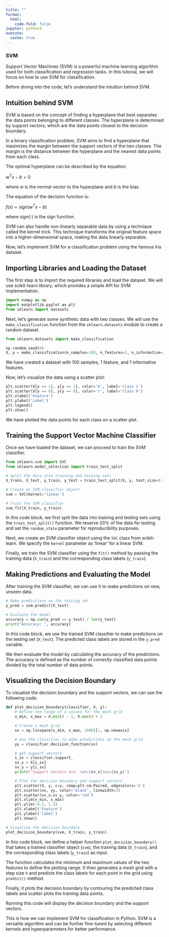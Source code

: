 ```yaml
---
title: ""
format:
  html:
    code-fold: false
jupyter: python3
execute: 
  cache: true
---
```


### SVM

Support Vector Machines (SVM) is a powerful machine learning algorithm used for both classification and regression tasks. In this tutorial, we will focus on how to use SVM for classification.

Before diving into the code, let's understand the intuition behind SVM.

## Intuition behind SVM
SVM is based on the concept of finding a hyperplane that best separates the data points belonging to different classes. The hyperplane is determined by support vectors, which are the data points closest to the decision boundary.

In a binary classification problem, SVM aims to find a hyperplane that maximizes the margin between the support vectors of the two classes. The margin is the distance between the hyperplane and the nearest data points from each class.

The optimal hyperplane can be described by the equation: 


$w^T x - b = 0$

where $w$ is the normal vector to the hyperplane and $b$ is the bias.

The equation of the decision function is:


$f(x) = sign(w^T x - b)$

where $sign(\cdot)$ is the sign function.

SVM can also handle non-linearly separable data by using a technique called the kernel trick. This technique transforms the original feature space into a higher-dimensional space, making the data linearly separable.

Now, let's implement SVM for a classification problem using the famous Iris dataset.

## Importing Libraries and Loading the Dataset
The first step is to import the required libraries and load the dataset. We will use scikit-learn library, which provides a simple API for SVM implementation.

```python
import numpy as np
import matplotlib.pyplot as plt
from sklearn import datasets
```

Next, let's generate some synthetic data with two classes. We will use the `make_classification` function from the `sklearn.datasets` module to create a random dataset.

```python
from sklearn.datasets import make_classification

np.random.seed(0)
X, y = make_classification(n_samples=100, n_features=1, n_informative=1, n_redundant=0, n_clusters_per_class=1)
```

We have created a dataset with 100 samples, 1 feature, and 1 informative features.

Now, let's visualize the data using a scatter plot:

```python
plt.scatter(X[y == 1], y[y == 1], color='b', label='Class 1')
plt.scatter(X[y == 0], y[y == 0], color='r', label='Class 0')
plt.xlabel('Feature')
plt.ylabel('Label')
plt.legend()
plt.show()
```

We have plotted the data points for each class on a scatter plot.


## Training the Support Vector Machine Classifier
Once we have loaded the dataset, we can proceed to train the SVM classifier.

```python
from sklearn.svm import SVC
from sklearn.model_selection import train_test_split

# Split the data into training and testing sets
X_train, X_test, y_train, y_test = train_test_split(X, y, test_size=0.2, random_state=42)

# Create an SVM classifier object
svm = SVC(kernel='linear')

# Train the SVM classifier
svm.fit(X_train, y_train)
```

In this code block, we first split the data into training and testing sets using the `train_test_split()` function. We reserve 20% of the data for testing and set the `random_state` parameter for reproducibility purposes.

Next, we create an SVM classifier object using the `SVC` class from scikit-learn. We specify the `kernel` parameter as 'linear' for a linear SVM.

Finally, we train the SVM classifier using the `fit()` method by passing the training data (`X_train`) and the corresponding class labels (`y_train`).

## Making Predictions and Evaluating the Model
After training the SVM classifier, we can use it to make predictions on new, unseen data.

```python
# Make predictions on the testing set
y_pred = svm.predict(X_test)

# Evaluate the model
accuracy = np.sum(y_pred == y_test) / len(y_test)
print("Accuracy: ", accuracy)
```

In this code block, we use the trained SVM classifier to make predictions on the testing set (`X_test`). The predicted class labels are stored in the `y_pred` variable.

We then evaluate the model by calculating the accuracy of the predictions. The accuracy is defined as the number of correctly classified data points divided by the total number of data points.

## Visualizing the Decision Boundary
To visualize the decision boundary and the support vectors, we can use the following code:

```python
def plot_decision_boundary(classifier, X, y):
    # Define the range of x values for the mesh grid
    x_min, x_max = X.min() - 1, X.max() + 1

    # Create a mesh grid
    xx = np.linspace(x_min, x_max, 1000)[:, np.newaxis]

    # Use the classifier to make predictions on the mesh grid
    yy = classifier.decision_function(xx)

    # get support vectors
    i_sv = classifier.support_
    sv_x = X[i_sv]
    sv_y = y[i_sv]
    print(f'Support vectors are: \nX={sv_x}\ny={sv_y}')

    # Plot the decision boundary and support vectors
    plt.scatter(X, y, c=y, cmap=plt.cm.Paired, edgecolors='k')
    plt.scatter(xx, yy, color='black', linewidth=3)
    plt.scatter(sv_x,sv_y, color='red')
    plt.xlim(x_min, x_max)
    plt.ylim(-0.2, 1.2)
    plt.xlabel('Feature')
    plt.ylabel('label')
    plt.show()

# Visualize the decision boundary
plot_decision_boundary(svm, X_train, y_train)
```

In this code block, we define a helper function `plot_decision_boundary()` that takes a trained classifier object (`svm`), the training data (`X_train`), and the corresponding class labels (`y_train`) as input.

The function calculates the minimum and maximum values of the two features to define the plotting range. It then generates a mesh grid with a step size `h` and predicts the class labels for each point in the grid using `predict()` method.

Finally, it plots the decision boundary by contouring the predicted class labels and scatter plots the training data points.

Running this code will display the decision boundary and the support vectors.

This is how we can implement SVM for classification in Python. SVM is a versatile algorithm and can be further fine-tuned by selecting different kernels and hyperparameters for better performance.